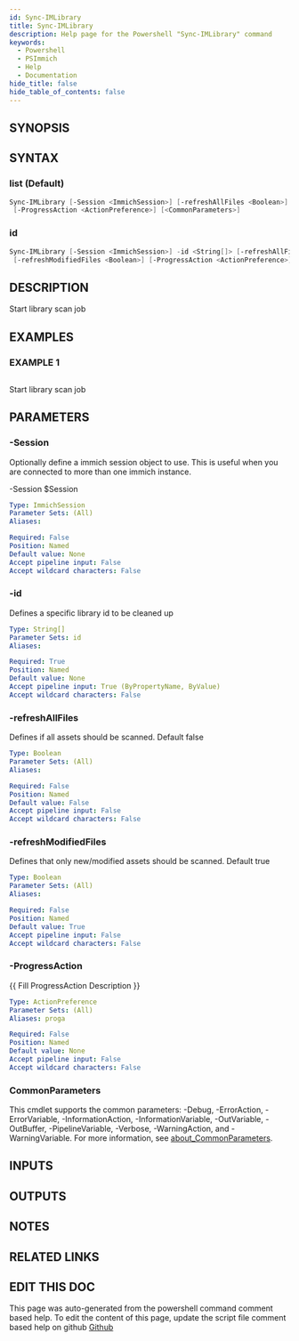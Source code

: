 ```yaml
---
id: Sync-IMLibrary
title: Sync-IMLibrary
description: Help page for the Powershell "Sync-IMLibrary" command
keywords:
  - Powershell
  - PSImmich
  - Help
  - Documentation
hide_title: false
hide_table_of_contents: false
---
```


## SYNOPSIS

## SYNTAX

### list (Default)

```powershell
Sync-IMLibrary [-Session <ImmichSession>] [-refreshAllFiles <Boolean>] [-refreshModifiedFiles <Boolean>]
 [-ProgressAction <ActionPreference>] [<CommonParameters>]
```

### id

```powershell
Sync-IMLibrary [-Session <ImmichSession>] -id <String[]> [-refreshAllFiles <Boolean>]
 [-refreshModifiedFiles <Boolean>] [-ProgressAction <ActionPreference>] [<CommonParameters>]
```

## DESCRIPTION

Start library scan job

## EXAMPLES

### EXAMPLE 1

```powershell

```

Start library scan job

## PARAMETERS

### -Session

Optionally define a immich session object to use.
This is useful when you are connected to more than one immich instance.

-Session $Session

```yaml
Type: ImmichSession
Parameter Sets: (All)
Aliases:

Required: False
Position: Named
Default value: None
Accept pipeline input: False
Accept wildcard characters: False
```

### -id

Defines a specific library id to be cleaned up

```yaml
Type: String[]
Parameter Sets: id
Aliases:

Required: True
Position: Named
Default value: None
Accept pipeline input: True (ByPropertyName, ByValue)
Accept wildcard characters: False
```

### -refreshAllFiles

Defines if all assets should be scanned.
Default false

```yaml
Type: Boolean
Parameter Sets: (All)
Aliases:

Required: False
Position: Named
Default value: False
Accept pipeline input: False
Accept wildcard characters: False
```

### -refreshModifiedFiles

Defines that only new/modified assets should be scanned.
Default true

```yaml
Type: Boolean
Parameter Sets: (All)
Aliases:

Required: False
Position: Named
Default value: True
Accept pipeline input: False
Accept wildcard characters: False
```

### -ProgressAction

\{\{ Fill ProgressAction Description \}\}

```yaml
Type: ActionPreference
Parameter Sets: (All)
Aliases: proga

Required: False
Position: Named
Default value: None
Accept pipeline input: False
Accept wildcard characters: False
```

### CommonParameters

This cmdlet supports the common parameters: -Debug, -ErrorAction, -ErrorVariable, -InformationAction, -InformationVariable, -OutVariable, -OutBuffer, -PipelineVariable, -Verbose, -WarningAction, and -WarningVariable. For more information, see [about_CommonParameters](http://go.microsoft.com/fwlink/?LinkID=113216).

## INPUTS

## OUTPUTS

## NOTES

## RELATED LINKS

## EDIT THIS DOC 

This page was auto-generated from the powershell command comment based help. To edit the content of this page, update the script file comment based help on github [Github](https://github.com/hanpq/PSImmich)
